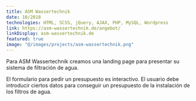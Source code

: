 ```yaml
---
title: ASM Wassertechnik
date: 10/2018
technologies: HTML, SCSS, jQuery, AJAX, PHP, MySQL, Wordpress
link: https://asm-wassertechnik.de/angebot/
linkDisplay: asm-wassertechnik.de
featured: true
image: "@/images/projects/asm-wassertechnik.png"
---
```


Para ASM Wassertechnik creamos una landing page para presentar su sistema de filtración de agua.

El formulario para pedir un presupuesto es interactivo. El usuario debe introducir ciertos datos para conseguir un presupuesto de la instalación de los filtros de agua.

